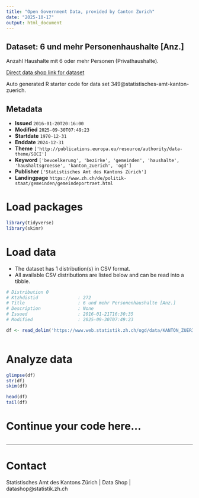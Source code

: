 ```yaml
---
title: "Open Government Data, provided by Canton Zurich"
date: "2025-10-17"
output: html_document
---
```


## Dataset: 6 und mehr Personenhaushalte [Anz.]

Anzahl Haushalte mit 6 oder mehr Personen (Privathaushalte).

[Direct data shop link for dataset](https://www.zh.ch/de/politik-staat/statistik-daten/datenkatalog.html#/datasets/349@statistisches-amt-kanton-zuerich)

Auto generated R starter code for data set 349@statistisches-amt-kanton-zuerich.

## Metadata

- **Issued** `2016-01-20T20:16:00`
- **Modified** `2025-09-30T07:49:23`
- **Startdate** `1970-12-31`
- **Enddate** `2024-12-31`
- **Theme** `['http://publications.europa.eu/resource/authority/data-theme/SOCI']`
- **Keyword** `['bevoelkerung', 'bezirke', 'gemeinden', 'haushalte', 'haushaltsgroesse', 'kanton_zuerich', 'ogd']`
- **Publisher** `['Statistisches Amt des Kantons Zürich']`
- **Landingpage** `https://www.zh.ch/de/politik-staat/gemeinden/gemeindeportraet.html`


# Load packages

```r

library(tidyverse)
library(skimr)

```

# Load data

-   The dataset has 1 distribution(s) in CSV format.
-   All available CSV distributions are listed below and can be read into a tibble.

```r

# Distribution 0
# Ktzhdistid               : 272
# Title                    : 6 und mehr Personenhaushalte [Anz.]
# Description              : None
# Issued                   : 2016-01-21T16:30:35
# Modified                 : 2025-09-30T07:49:23

df <- read_delim('https://www.web.statistik.zh.ch/ogd/data/KANTON_ZUERICH_458.csv')



```

# Analyze data

```r

glimpse(df)
str(df)
skim(df)

head(df)
tail(df)

```

# Continue your code here...

```r

```

------------------------------------------------------------------------

# Contact

Statistisches Amt des Kantons Zürich | Data Shop | datashop@statistik.zh.ch
